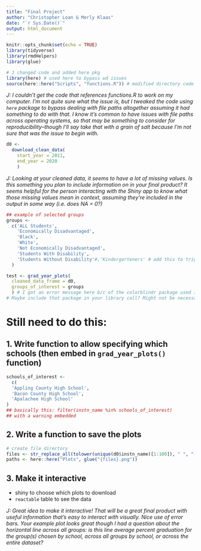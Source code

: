 ```yaml
---
title: "Final Project"
author: "Christopher Loan & Merly Klaas"
date: "`r Sys.Date()`"
output: html_document
---
```


```r
knitr::opts_chunk$set(echo = TRUE)
library(tidyverse)
library(rmdHelpers)
library(glue)

# J changed code and added here pkg
library(here) # used here to bypass wd issues
source(here::here("Scripts", "functions.R")) # modified directory code
```

*J: I couldn't get the code that references functions.R to work on my computer. I'm not quite sure what the issue is, but I tweaked the code using `here` package to bypass dealing with file paths altogether assuming it had something to do with that. I know it's common to have issues with file paths across operating systems, so that may be something to consider for reproducibility--though I'll say take that with a grain of salt because I'm not sure that was the issue to begin with.*

```r
d0 <- 
  download_clean_data(
    start_year = 2011,
    end_year = 2020
    ) 
```

*J: Looking at your cleaned data, it seems to have a lot of missing values. Is this something you plan to include information on in your final product? It seems helpful for the person interacting with the Shiny app to know what those missing values mean in context, assuming they're included in the output in some way (i.e. does NA = 0?)*

```r
## example of selected groups
groups <- 
  c('ALL Students', 
    'Economically Disadvantaged', 
    'Black',
    'White',
    'Not Economically Disadvantaged',
    'Students With Disability', 
    'Students Without Disability'#,'Kindergarteners' # add this to trigger warning
  )
```

```r
test <- grad_year_plots(
  cleaned_data_frame = d0, 
  groups_of_interest = groups
  ) # I got an error message here b/c of the colorblindr package used in the plot function
# Maybe include that package in your library call? Might not be necessary for a Shiny app.
```

# Still need to do this: 

## 1. Write function to allow specifying which schools (then embed in `grad_year_plots()` function)

```r
schools_of_interest <- 
  c(
  'Appling County High School', 
  'Bacon County High School',
  'Apalachee High School'
)
## basically this: filter(instn_name %in% schools_of_interest)
## with a warning embedded
```

## 2. Write a function to save the plots 

```r
# create file directory
files <- str_replace_all(tolower(unique(d0$instn_name)[1:100]), " ", "-")
paths <- here::here("Plots", glue("{files}.png"))
```

## 3. Make it interactive

* shiny to choose which plots to download
* `reactable` table to see the data

*J: Great idea to make it interactive! That will be a great final product with useful information that's easy to interact with visually. Nice use of error bars. Your example plot looks great though I had a question about the horizontal line across all groups: is this line average percent graduation for the group(s) chosen by school, across all groups by school, or across the entire dataset?*
